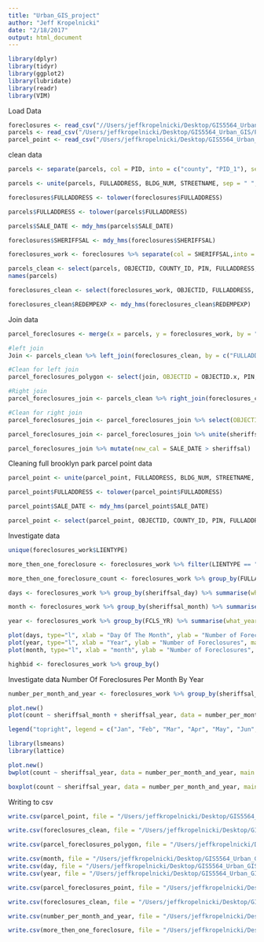```yaml
---
title: "Urban_GIS_project"
author: "Jeff Kropelnicki"
date: "2/18/2017"
output: html_document
---
```


```r
library(dplyr)
library(tidyr)
library(ggplot2)
library(lubridate)
library(readr)
library(VIM)
```


Load Data
```r
foreclosures <- read_csv("//Users/jeffkropelnicki/Desktop/GIS5564_Urban_GIS/Project/foreclosures..csv")
parcels <- read_csv("/Users/jeffkropelnicki/Desktop/GIS5564_Urban_GIS/Project/parcel.csv")
parcel_point <- read_csv("/Users/jeffkropelnicki/Desktop/GIS5564_Urban_GIS/Project/parcel_points.csv")
```


clean data
```r
parcels <- separate(parcels, col = PID, into = c("county", "PID_1"), sep = "-")

parcels <- unite(parcels, FULLADDRESS, BLDG_NUM, STREETNAME, sep = " ", remove = TRUE)

foreclosures$FULLADDRESS <- tolower(foreclosures$FULLADDRESS)

parcels$FULLADDRESS <- tolower(parcels$FULLADDRESS)

parcels$SALE_DATE <- mdy_hms(parcels$SALE_DATE)

foreclosures$SHERIFFSAL <- mdy_hms(foreclosures$SHERIFFSAL)

foreclosures_work <- foreclosures %>% separate(col = SHERIFFSAL,into = c("sheriffsal_year", "sheriffsal_month", "sheriffsal_day"), sep = "-")

parcels_clean <- select(parcels, OBJECTID, COUNTY_ID, PIN, FULLADDRESS, CITY, ZIP, OWNER_NAME, HOMESTEAD, TOTAL_TAX, YEAR_BUILT, SALE_DATE, SALE_VALUE, SCHOOL_DST, Shape_Length, Shape_Area, county, PID_1, USE1_DESC)
names(parcels)

foreclosures_clean <- select(foreclosures_work, OBJECTID, FULLADDRESS, CITY, sheriffsal_year, sheriffsal_month, sheriffsal_day, FCLS_YR, LIENTYPE, REDEMPEXP, MORTGAGORL, MORGTAGORF, CURRENTMORT, FIRSTBIDAM, FINALBIDAM, LAWFIRMATT, POINT_X, POINT_Y)

foreclosures_clean$REDEMPEXP <- mdy_hms(foreclosures_clean$REDEMPEXP)

```   
   
Join data
```r
parcel_foreclosures <- merge(x = parcels, y = foreclosures_work, by = "FULLADDRESS", all.x = TRUE)

#left join
Join <- parcels_clean %>% left_join(foreclosures_clean, by = c("FULLADDRESS"))

#Clean for left join
parcel_foreclosures_polygon <- select(join, OBJECTID = OBJECTID.x, PIN, FULLADDRESS, CITY = CITY.x, ZIP, OWNER_NAME, HOMESTEAD, TOTAL_TAX, YEAR_BUILT, SALE_DATE, SALE_VALUE, SCHOOL_DST, Shape_Length, Shape_Area, county, sheriffsal_year, sheriffsal_month, sheriffsal_day, FCLS_YR, FIRSTBIDAM, FINALBIDAM, POINT_X, POINT_Y, USE1_DESC)

#Right join
parcel_foreclosures_join <- parcels_clean %>% right_join(foreclosures_clean, by = c("FULLADDRESS"))

#Clean for right join
parcel_foreclosures_join <- parcel_foreclosures_join %>% select(OBJECTID = OBJECTID.x, PIN, FULLADDRESS,YEAR_BUILT,SALE_DATE, SALE_VALUE, sheriffsal_year, sheriffsal_month, sheriffsal_day, FIRSTBIDAM, SCHOOL_DST, FCLS_YR, USE1_DESC, FINALBIDAM, CITY = CITY.x, ZIP, OWNER_NAME, HOMESTEAD, TOTAL_TAX, county, POINT_X, POINT_Y, Shape_Length, Shape_Area)

parcel_foreclosures_join <- parcel_foreclosures_join %>% unite(sheriffsal, sheriffsal_year, sheriffsal_month, sheriffsal_day, sep = "-", remove = FALSE)

parcel_foreclosures_join %>% mutate(new_cal = SALE_DATE > sheriffsal)

```  

Cleaning full brooklyn park parcel point data
```r
parcel_point <- unite(parcel_point, FULLADDRESS, BLDG_NUM, STREETNAME, sep = " ", remove = TRUE)

parcel_point$FULLADDRESS <- tolower(parcel_point$FULLADDRESS)

parcel_point$SALE_DATE <- mdy_hms(parcel_point$SALE_DATE)

parcel_point <- select(parcel_point, OBJECTID, COUNTY_ID, PIN, FULLADDRESS, CITY, ZIP, PLAT_NAME, USE1_DESC, OWNER_NAME, TAX_NAME, HOMESTEAD, YEAR_BUILT, SALE_DATE, SALE_VALUE, SCHOOL_DST, POINT_X, POINT_Y)
```

Investigate data 
```r
unique(foreclosures_work$LIENTYPE)

more_then_one_foreclosure <- foreclosures_work %>% filter(LIENTYPE == "Mortgage") %>% group_by(FULLADDRESS) %>% summarise(records = n()) %>% arrange(desc(records)) %>% filter(records > 1) %>% filter(FULLADDRESS != "48 address pending")

more_then_one_foreclosure_count <- foreclosures_work %>% group_by(FULLADDRESS) %>% summarise(number_of_foreclosures = n()) %>% count(number_of_foreclosures >= 2)

days <- foreclosures_work %>% group_by(sheriffsal_day) %>% summarise(what_day = n()) %>% arrange(sheriffsal_day)

month <- foreclosures_work %>% group_by(sheriffsal_month) %>% summarise(what_month = n()) %>% arrange(sheriffsal_month) 

year <- foreclosures_work %>% group_by(FCLS_YR) %>% summarise(what_year = n()) %>% arrange(FCLS_YR)

plot(days, type="l", xlab = "Day Of The Month", ylab = "Number of Foreclosures", main = "Total On Each Day Of The Month")
plot(year, type="l", xlab = "Year", ylab = "Number of Foreclosures", main = "Total Foreclosures Over 2005 to 2016")
plot(month, type="l", xlab = "month", ylab = "Number of Foreclosures", main = "Total Foreclosures In All Months")

highbid <- foreclosures_work %>% group_by()
```


Investigate data Number Of Foreclosures Per Month By Year   

```r
number_per_month_and_year <- foreclosures_work %>% group_by(sheriffsal_year, sheriffsal_month) %>% summarize(count = n())

plot.new()
plot(count ~ sheriffsal_month + sheriffsal_year, data = number_per_month_and_year, main = "Number Of Foreclosures Per Month By Year", ylab = "Number Of Foreclosures", xlab = "Year", col = c("red", "blue", "cyan1", "chocolate1", "blueviolet", "darkorchid4", "darkslategray", "gray0", "deeppink4", "lawngreen", "cornflowerblue", "bisque4"), cex = 4, pch = 21)

legend("topright", legend = c("Jan", "Feb", "Mar", "Apr", "May", "Jun", "Jul", "Oug", "Sep", "Oct", "Nov", "Dec"), fill = c("red", "blue", "cyan1", "chocolate1", "blueviolet", "darkorchid4", "darkslategray", "gray0", "deeppink4", "lawngreen", "cornflowerblue", "bisque4" ), bty = "n")

library(lsmeans)
library(lattice)

plot.new()
bwplot(count ~ sheriffsal_year, data = number_per_month_and_year, main = "Number Of Foreclosures Per Month By Year", ylab = "Number Of Foreclosures", xlab = "Year")

boxplot(count ~ sheriffsal_year, data = number_per_month_and_year, main = "Number Of Foreclosures Per Month By Year", ylab = "Number Of Foreclosures", xlab = "Year", col = c("cyan1"), cex = 1, pch = 21)

```

Writing to csv

```r
write.csv(parcel_point, file = "/Users/jeffkropelnicki/Desktop/GIS5564_Urban_GIS/Project/parcel_point.csv")

write.csv(foreclosures_clean, file = "/Users/jeffkropelnicki/Desktop/GIS5564_Urban_GIS/Project/foreclosures_data_from_Brooklyn_park_clean.csv")

write.csv(parcel_foreclosures_polygon, file = "/Users/jeffkropelnicki/Desktop/parcel_foreclosures_polygon.csv")

write.csv(month, file = "/Users/jeffkropelnicki/Desktop/GIS5564_Urban_GIS/Project/month.csv")
write.csv(day, file = "/Users/jeffkropelnicki/Desktop/GIS5564_Urban_GIS/Project/day.csv")
write.csv(year, file = "/Users/jeffkropelnicki/Desktop/GIS5564_Urban_GIS/Project/year.csv")

write.csv(parcel_foreclosures_point, file = "/Users/jeffkropelnicki/Desktop/GIS5564_Urban_GIS/Project/parcel_foreclosures_point.csv")

write.csv(foreclosures_clean, file = "/Users/jeffkropelnicki/Desktop/GIS5564_Urban_GIS/Project/foreclosures_data_from_Brooklyn_park_clean.csv")

write.csv(number_per_month_and_year, file = "/Users/jeffkropelnicki/Desktop/year_and_month.csv")

write.csv(more_then_one_foreclosure, file = "/Users/jeffkropelnicki/Desktop/More_then_onces.csv")
``` 



